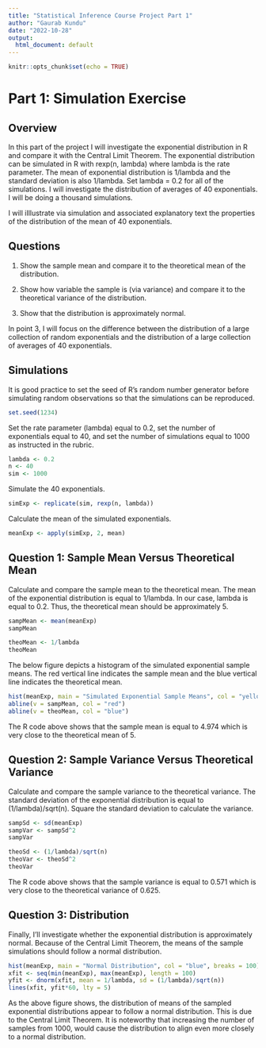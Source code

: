 ```yaml
---
title: "Statistical Inference Course Project Part 1"
author: "Gaurab Kundu"
date: "2022-10-28"
output:
  html_document: default
---
```


```r
knitr::opts_chunk$set(echo = TRUE)
```

# Part 1: Simulation Exercise

## Overview

In this part of the project I will investigate the exponential distribution in R and compare it with the Central Limit Theorem. The exponential distribution can be simulated in R with rexp(n, lambda) where lambda is the rate parameter. The mean of exponential distribution is 1/lambda and the standard deviation is also 1/lambda. Set lambda = 0.2 for all of the simulations. I will investigate the distribution of averages of 40 exponentials. I will be doing a thousand simulations.

I will iIllustrate via simulation and associated explanatory text the properties of the distribution of the mean of 40 exponentials.

## Questions

1. Show the sample mean and compare it to the theoretical mean of the distribution.

2. Show how variable the sample is (via variance) and compare it to the theoretical variance of the distribution.

3. Show that the distribution is approximately normal.

In point 3, I will focus on the difference between the distribution of a large collection of random exponentials and the distribution of a large collection of averages of 40 exponentials.

## Simulations

It is good practice to set the seed of R’s random number generator before simulating random observations so that the simulations can be reproduced.

```r
set.seed(1234)
```

Set the rate parameter (lambda) equal to 0.2, set the number of exponentials equal to 40, and set the number of simulations equal to 1000 as instructed in the rubric.

```r
lambda <- 0.2
n <- 40
sim <- 1000
```

Simulate the 40 exponentials.

```r
simExp <- replicate(sim, rexp(n, lambda))
```

Calculate the mean of the simulated exponentials.

```r
meanExp <- apply(simExp, 2, mean)
```

## Question 1: Sample Mean Versus Theoretical Mean

Calculate and compare the sample mean to the theoretical mean. The mean of the exponential distribution is equal to 1/lambda. In our case, lambda is equal to 0.2. Thus, the theoretical mean should be approximately 5.

```r
sampMean <- mean(meanExp)
sampMean
```

```r
theoMean <- 1/lambda
theoMean
```

The below figure depicts a histogram of the simulated exponential sample means. The red vertical line indicates the sample mean and the blue vertical line indicates the theoretical mean.

```r
hist(meanExp, main = "Simulated Exponential Sample Means", col = "yellow", breaks = 100)
abline(v = sampMean, col = "red")
abline(v = theoMean, col = "blue")
```

The R code above shows that the sample mean is equal to 4.974 which is very close to the theoretical mean of 5.

## Question 2: Sample Variance Versus Theoretical Variance

Calculate and compare the sample variance to the theoretical variance. The standard deviation of the exponential distribution is equal to (1/lambda)/sqrt(n). Square the standard deviation to calculate the variance.

```r
sampSd <- sd(meanExp)
sampVar <- sampSd^2
sampVar
```

```r
theoSd <- (1/lambda)/sqrt(n)
theoVar <- theoSd^2
theoVar
```

The R code above shows that the sample variance is equal to 0.571 which is very close to the theoretical variance of 0.625.

## Question 3: Distribution

Finally, I’ll investigate whether the exponential distribution is approximately normal. Because of the Central Limit Theorem, the means of the sample simulations should follow a normal distribution.

```r
hist(meanExp, main = "Normal Distribution", col = "blue", breaks = 100)
xfit <- seq(min(meanExp), max(meanExp), length = 100)
yfit <- dnorm(xfit, mean = 1/lambda, sd = (1/lambda)/sqrt(n))
lines(xfit, yfit*60, lty = 5)
```

As the above figure shows, the distribution of means of the sampled exponential distributions appear to follow a normal distribution. This is due to the Central Limit Theorem. It is noteworthy that increasing the number of samples from 1000, would cause the distribution to align even more closely to a normal distribution.